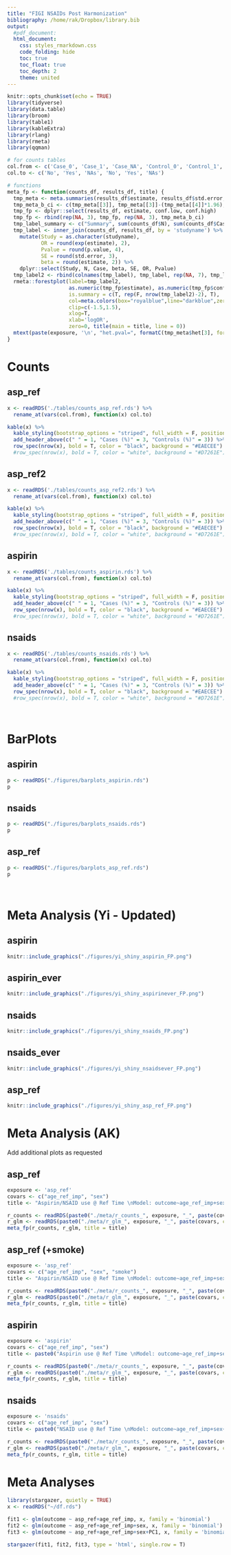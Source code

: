 ```yaml
---
title: "FIGI NSAIDs Post Harmonization"
bibliography: /home/rak/Dropbox/library.bib
output: 
  #pdf_document:
  html_document:
    css: styles_rmarkdown.css
    code_folding: hide
    toc: true
    toc_float: true
    toc_depth: 2
    theme: united
---
```


<style type="text/css">
.main-container {
  max-width: 1500px !important;
  margin-left: auto;
  margin-right: auto;
}
</style>

```r
knitr::opts_chunk$set(echo = TRUE)
library(tidyverse)
library(data.table)
library(broom)
library(table1)
library(kableExtra)
library(rlang)
library(rmeta)
library(qqman) 

# for counts tables
col.from <- c('Case_0', 'Case_1', 'Case_NA', 'Control_0', 'Control_1', 'Control_NA')
col.to <- c('No', 'Yes', 'NAs', 'No', 'Yes', 'NAs')

# functions
meta_fp <- function(counts_df, results_df, title) {
  tmp_meta <- meta.summaries(results_df$estimate, results_df$std.error, method = 'random')
  tmp_meta_b_ci <- c(tmp_meta[[3]], tmp_meta[[3]]-(tmp_meta[[4]]*1.96), tmp_meta[[3]]+(tmp_meta[[4]]*1.96))
  tmp_fp <- dplyr::select(results_df, estimate, conf.low, conf.high)
  tmp_fp <- rbind(rep(NA, 3), tmp_fp, rep(NA, 3), tmp_meta_b_ci)
  tmp_label_summary <- c("Summary", sum(counts_df$N), sum(counts_df$Case), round(tmp_meta[[3]], 2), round(tmp_meta[[4]], 3), round(exp(tmp_meta[[3]]), 2), round(tmp_meta[[5]][2], 4))
  tmp_label <- inner_join(counts_df, results_df, by = 'studyname') %>% 
    mutate(Study = as.character(studyname), 
           OR = round(exp(estimate), 2),
           Pvalue = round(p.value, 4),
           SE = round(std.error, 3),
           beta = round(estimate, 2)) %>% 
    dplyr::select(Study, N, Case, beta, SE, OR, Pvalue)
  tmp_label2 <- rbind(colnames(tmp_label), tmp_label, rep(NA, 7), tmp_label_summary)
  rmeta::forestplot(label=tmp_label2,
                    as.numeric(tmp_fp$estimate), as.numeric(tmp_fp$conf.low), as.numeric(tmp_fp$conf.high), 
                    is.summary = c(T, rep(F, nrow(tmp_label2)-2), T), 
                    col=meta.colors(box="royalblue",line="darkblue",zero='gray0', summary="royalblue"), 
                    clip=c(-1.5,1.5), 
                    xlog=T, 
                    xlab='logOR',
                    zero=0, title(main = title, line = 0))
  mtext(paste(exposure, '\n', "het.pval=", formatC(tmp_meta$het[3], format='e', digits=2)), side = 1, line = 1)
}

```


# Counts {.tabset}
## asp_ref
```r
x <- readRDS('./tables/counts_asp_ref.rds') %>% 
  rename_at(vars(col.from), function(x) col.to)

kable(x) %>%
  kable_styling(bootstrap_options = "striped", full_width = F, position = 'left') %>% 
  add_header_above(c(" " = 1, "Cases (%)" = 3, "Controls (%)" = 3)) %>% 
  row_spec(nrow(x), bold = T, color = "black", background = "#EAECEE")
  #row_spec(nrow(x), bold = T, color = "white", background = "#D7261E")
```
## asp_ref2
```r
x <- readRDS('./tables/counts_asp_ref2.rds') %>% 
  rename_at(vars(col.from), function(x) col.to)

kable(x) %>%
  kable_styling(bootstrap_options = "striped", full_width = F, position = 'left') %>% 
  add_header_above(c(" " = 1, "Cases (%)" = 3, "Controls (%)" = 3)) %>% 
  row_spec(nrow(x), bold = T, color = "black", background = "#EAECEE")
  #row_spec(nrow(x), bold = T, color = "white", background = "#D7261E")
```
## aspirin
```r
x <- readRDS('./tables/counts_aspirin.rds') %>% 
  rename_at(vars(col.from), function(x) col.to)

kable(x) %>%
  kable_styling(bootstrap_options = "striped", full_width = F, position = 'left') %>% 
  add_header_above(c(" " = 1, "Cases (%)" = 3, "Controls (%)" = 3)) %>% 
  row_spec(nrow(x), bold = T, color = "black", background = "#EAECEE")
  #row_spec(nrow(x), bold = T, color = "white", background = "#D7261E")
```
## nsaids
```r
x <- readRDS('./tables/counts_nsaids.rds') %>% 
  rename_at(vars(col.from), function(x) col.to)

kable(x) %>%
  kable_styling(bootstrap_options = "striped", full_width = F, position = 'left') %>% 
  add_header_above(c(" " = 1, "Cases (%)" = 3, "Controls (%)" = 3)) %>% 
  row_spec(nrow(x), bold = T, color = "black", background = "#EAECEE")
  #row_spec(nrow(x), bold = T, color = "white", background = "#D7261E")
```
<br>

# BarPlots {.tabset}
## aspirin
```r
p <- readRDS("./figures/barplots_aspirin.rds")
p
```

## nsaids
```r
p <- readRDS("./figures/barplots_nsaids.rds")
p
```

## asp_ref
```r
p <- readRDS("./figures/barplots_asp_ref.rds")
p
```
<br>

# Meta Analysis (Yi - Updated) {.tabset}

## aspirin  
```r
knitr::include_graphics("./figures/yi_shiny_aspirin_FP.png")
```


## aspirin_ever  
```r
knitr::include_graphics("./figures/yi_shiny_aspirinever_FP.png")
```


## nsaids  
```r
knitr::include_graphics("./figures/yi_shiny_nsaids_FP.png")
```

## nsaids_ever  
```r
knitr::include_graphics("./figures/yi_shiny_nsaidsever_FP.png")
```

## asp_ref  
```r
knitr::include_graphics("./figures/yi_shiny_asp_ref_FP.png")
```


# Meta Analysis (AK) {.tabset}

Add additional plots as requested

## asp_ref
```r
exposure <- 'asp_ref'
covars <- c("age_ref_imp", "sex")
title <- "Aspirin/NSAID use @ Ref Time \nModel: outcome~age_ref_imp+sex+asp_ref"

r_counts <- readRDS(paste0("./meta/r_counts_", exposure, "_", paste(covars, collapse = "_"), ".rds"))
r_glm <- readRDS(paste0("./meta/r_glm_", exposure, "_", paste(covars, collapse = "_"), ".rds"))
meta_fp(r_counts, r_glm, title = title)
```

## asp_ref (+smoke)
```r
exposure <- 'asp_ref'
covars <- c("age_ref_imp", "sex", "smoke")
title <- "Aspirin/NSAID use @ Ref Time \nModel: outcome~age_ref_imp+sex+smoke+asp_ref"

r_counts <- readRDS(paste0("./meta/r_counts_", exposure, "_", paste(covars, collapse = "_"), ".rds"))
r_glm <- readRDS(paste0("./meta/r_glm_", exposure, "_", paste(covars, collapse = "_"), ".rds"))
meta_fp(r_counts, r_glm, title = title)
```

## aspirin
```r
exposure <- 'aspirin'
covars <- c("age_ref_imp", "sex")
title <- paste0("Aspirin use @ Ref Time \nModel: outcome~age_ref_imp+sex+", exposure)

r_counts <- readRDS(paste0("./meta/r_counts_", exposure, "_", paste(covars, collapse = "_"), ".rds"))
r_glm <- readRDS(paste0("./meta/r_glm_", exposure, "_", paste(covars, collapse = "_"), ".rds"))
meta_fp(r_counts, r_glm, title = title)
```

## nsaids
```r
exposure <- 'nsaids'
covars <- c("age_ref_imp", "sex")
title <- paste0("NSAID use @ Ref Time \nModel: outcome~age_ref_imp+sex+", exposure)

r_counts <- readRDS(paste0("./meta/r_counts_", exposure, "_", paste(covars, collapse = "_"), ".rds"))
r_glm <- readRDS(paste0("./meta/r_glm_", exposure, "_", paste(covars, collapse = "_"), ".rds"))
meta_fp(r_counts, r_glm, title = title)
```


# Meta Analyses

```r
library(stargazer, quietly = TRUE)
x <- readRDS("~/df.rds")

fit1 <- glm(outcome ~ asp_ref+age_ref_imp, x, family = 'binomial')
fit2 <- glm(outcome ~ asp_ref+age_ref_imp+sex, x, family = 'binomial')
fit3 <- glm(outcome ~ asp_ref+age_ref_imp+sex+PC1, x, family = 'binomial')

stargazer(fit1, fit2, fit3, type = 'html', single.row = T)
```


